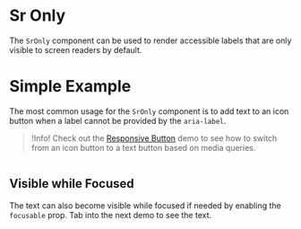 # Sr Only

The `SrOnly` component can be used to render accessible labels that are only
visible to screen readers by default.

# Simple Example

The most common usage for the `SrOnly` component is to add text to an icon
button when a label cannot be provided by the `aria-label`.

> !Info! Check out the [Responsive Button](/components/button#responsive-button)
> demo to see how to switch from an icon button to a text button based on media
> queries.

```demo source="./SimpleExample.tsx"

```

## Visible while Focused

The text can also become visible while focused if needed by enabling the
`focusable` prop. Tab into the next demo to see the text.

```demo source="./VisibleWhileFocusedExample.tsx"

```
